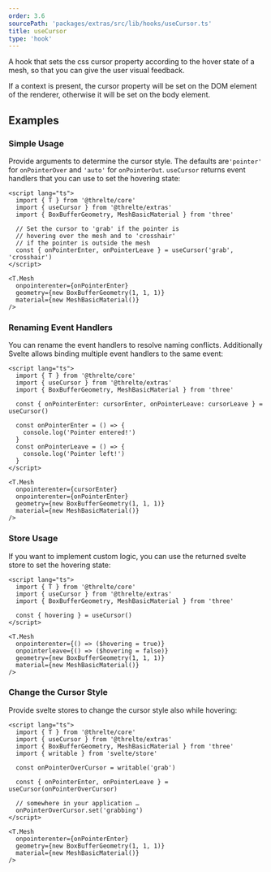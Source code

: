 ```yaml
---
order: 3.6
sourcePath: 'packages/extras/src/lib/hooks/useCursor.ts'
title: useCursor
type: 'hook'
---
```



A hook that sets the css cursor property according to the hover state of a mesh, so that you can give the user visual feedback.

If a context is present, the cursor property will be set on the DOM element of the renderer, otherwise it will be set on the body element.

<Example path="extras/use-cursor" />

## Examples

### Simple Usage

Provide arguments to determine the cursor style. The defaults are`'pointer'` for `onPointerOver` and `'auto'` for `onPointerOut`. `useCursor` returns event handlers that you can use to set the hovering state:

```svelte
<script lang="ts">
  import { T } from '@threlte/core'
  import { useCursor } from '@threlte/extras'
  import { BoxBufferGeometry, MeshBasicMaterial } from 'three'

  // Set the cursor to 'grab' if the pointer is
  // hovering over the mesh and to 'crosshair'
  // if the pointer is outside the mesh
  const { onPointerEnter, onPointerLeave } = useCursor('grab', 'crosshair')
</script>

<T.Mesh
  onpointerenter={onPointerEnter}
  geometry={new BoxBufferGeometry(1, 1, 1)}
  material={new MeshBasicMaterial()}
/>
```

### Renaming Event Handlers

You can rename the event handlers to resolve naming conflicts. Additionally Svelte allows binding multiple event handlers to the same event:

```svelte
<script lang="ts">
  import { T } from '@threlte/core'
  import { useCursor } from '@threlte/extras'
  import { BoxBufferGeometry, MeshBasicMaterial } from 'three'

  const { onPointerEnter: cursorEnter, onPointerLeave: cursorLeave } = useCursor()

  const onPointerEnter = () => {
    console.log('Pointer entered!')
  }
  const onPointerLeave = () => {
    console.log('Pointer left!')
  }
</script>

<T.Mesh
  onpointerenter={cursorEnter}
  onpointerenter={onPointerEnter}
  geometry={new BoxBufferGeometry(1, 1, 1)}
  material={new MeshBasicMaterial()}
/>
```

### Store Usage

If you want to implement custom logic, you can use the returned svelte store to set the hovering state:

```svelte
<script lang="ts">
  import { T } from '@threlte/core'
  import { useCursor } from '@threlte/extras'
  import { BoxBufferGeometry, MeshBasicMaterial } from 'three'

  const { hovering } = useCursor()
</script>

<T.Mesh
  onpointerenter={() => ($hovering = true)}
  onpointerleave={() => ($hovering = false)}
  geometry={new BoxBufferGeometry(1, 1, 1)}
  material={new MeshBasicMaterial()}
/>
```

### Change the Cursor Style

Provide svelte stores to change the cursor style also while hovering:

```svelte
<script lang="ts">
  import { T } from '@threlte/core'
  import { useCursor } from '@threlte/extras'
  import { BoxBufferGeometry, MeshBasicMaterial } from 'three'
  import { writable } from 'svelte/store'

  const onPointerOverCursor = writable('grab')

  const { onPointerEnter, onPointerLeave } = useCursor(onPointerOverCursor)

  // somewhere in your application …
  onPointerOverCursor.set('grabbing')
</script>

<T.Mesh
  onpointerenter={onPointerEnter}
  geometry={new BoxBufferGeometry(1, 1, 1)}
  material={new MeshBasicMaterial()}
/>
```

